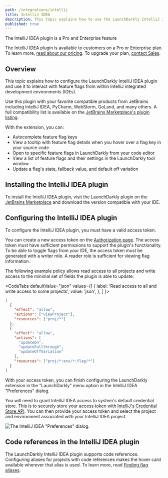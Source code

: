 ```yaml
---
path: /integrations/intellij
title: IntelliJ IDEA
description: This topic explains how to use the LaunchDarkly IntelliJ IDEA plugin to interact with feature flags from within IntelliJ IDEs.
published: true
---
```


<Callout intent="primary">
  <CalloutTitle>The IntelliJ IDEA plugin is a Pro and Enterprise feature</CalloutTitle>
  <CalloutDescription>

The IntelliJ IDEA plugin is available to customers on a Pro or Enterprise plan. To learn more, [read about our pricing](https://launchdarkly.com/pricing/). To upgrade your plan, [contact Sales](https://launchdarkly.com/contact-sales/).

  </CalloutDescription>
</Callout>

## Overview

This topic explains how to configure the LaunchDarkly IntelliJ IDEA plugin and use it to interact with feature flags from within IntelliJ integrated development environments (IDEs). 

Use this plugin with your favorite compatible products from JetBrains including IntelliJ IDEA, PyCharm, WebStorm, GoLand, and many others. A full compatibility list is available on the [JetBrains Marketplace's plugin listing](https://plugins.jetbrains.com/plugin/15159-launchdarkly).

With the extension, you can:

- Autocomplete feature flag keys
- View a tooltip with feature flag details when you hover over a flag key in your source code
- Open to specific feature flags in LaunchDarkly from your code editor
- View a list of feature flags and their settings in the LaunchDarkly tool window
- Update a flag's state, fallback value, and default off variation

## Installing the IntelliJ IDEA plugin

To install the IntelliJ IDEA plugin, visit the LaunchDarkly plugin on the [JetBrains Marketplace](https://plugins.jetbrains.com/plugin/15159-launchdarkly/versions) and download the version compatible with your IDE.

## Configuring the IntelliJ IDEA plugin

To configure the IntelliJ IDEA plugin, you must have a valid access token.

You can create a new access token on the [Authorization page](https://app.launchdarkly.com/settings/authorization). The access token must have sufficient permissions to support the plugin's functionality. To be able to toggle flags from your IDE, the access token must be generated with a writer role. A reader role is sufficient for viewing flag information.

The following example policy allows read access to all projects and write access to the minimal set of fields the plugin is able to update:

<CodeTabs
  defaultValue="json"
  values={[
    { label: 'Read access to all and write access to some projects', value: 'json', },
  ]
}>

<CodeTabItem value="json">

```json
[
  {
    "effect": "allow",
    "actions": ["viewProject"],
    "resources": ["proj/*"]
  },
  {
    "effect": "allow",
    "actions": [
      "updateOn",
      "updateFallthrough",
      "updateOffVariation"
    ],
    "resources": ["proj/*:env/*:flag/*"]
  }
]
```

</CodeTabItem>
</CodeTabs>

With your access token, you can finish configuring the LaunchDarkly extension in the "LaunchDarkly" menu option in the IntelliJ IDEA "Preferences" dialog.

You will need to grant IntelliJ IDEA access to system's default credential store. This is to securely store your access token with [IntelliJ's Credential Store API](https://plugins.jetbrains.com/docs/intellij/persisting-sensitive-data.html). You can then provide your access token and select the project and environment associated with your IntelliJ IDEA project.

![The IntelliJ IDEA "Preferences" dialog.](intellij-configuration.png)

## Code references in the IntelliJ IDEA plugin

The LaunchDarkly IntelliJ IDEA plugin supports code references. Configuring aliases for projects with code references makes the hover card available wherever that alias is used. To learn more, read [Finding flag aliases](/home/code/code-references#finding-flag-aliases).
